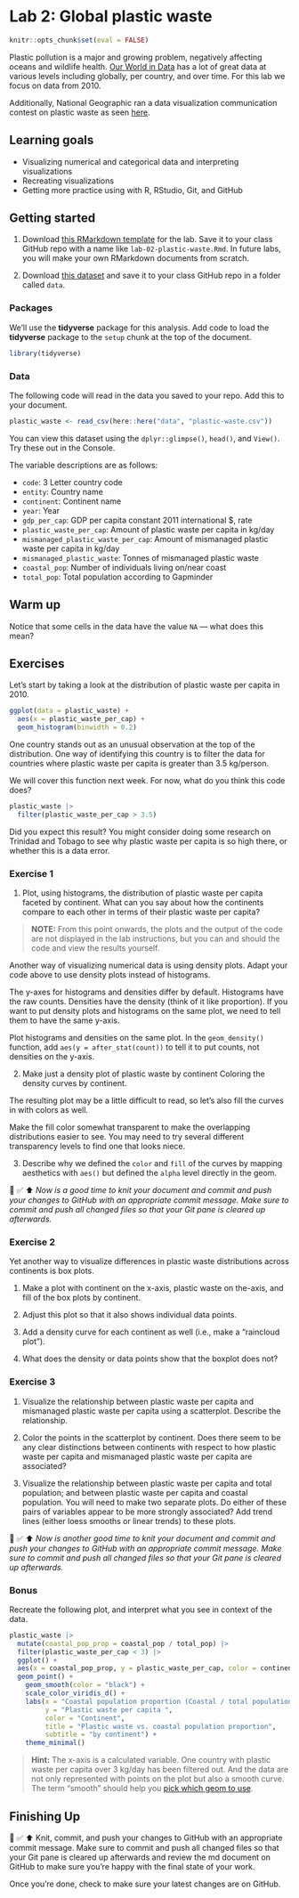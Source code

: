 # Lab 2: Global plastic waste {#lab02}


```r
knitr::opts_chunk$set(eval = FALSE)
```

Plastic pollution is a major and growing problem, negatively affecting oceans and wildlife health.
[Our World in Data](https://ourworldindata.org/plastic-pollution) has a lot of great data at various levels including globally, per country, and over time.
For this lab we focus on data from 2010.

Additionally, National Geographic ran a data visualization communication contest on plastic waste as seen [here](https://www.nationalgeographic.org/funding-opportunities/innovation-challenges/plastic/dataviz/).

## Learning goals

-   Visualizing numerical and categorical data and interpreting visualizations
-   Recreating visualizations
-   Getting more practice using with R, RStudio, Git, and GitHub

## Getting started

  1. Download [this RMarkdown template](https://github.com/bwiernik/progdata-class/raw/master/templates/lab-02.Rmd) for the lab. 
     Save it to your class GitHub repo with a name like `lab-02-plastic-waste.Rmd`.
     In future labs, you will make your own RMarkdown documents from scratch.
     
  2. Download [this dataset](https://github.com/bwiernik/progdata-class/raw/master/data/plastic-waste.csv) and save it to your class GitHub repo in a folder called `data`.


### Packages

We'll use the **tidyverse** package for this analysis.
Add code to load the **tidyverse** package to the `setup` chunk at the top of the document.

```r
library(tidyverse)
```

### Data

The following code will read in the data you saved to your repo. 
Add this to your document. 

```r
plastic_waste <- read_csv(here::here("data", "plastic-waste.csv"))
```

You can view this dataset using the `dplyr::glimpse()`, `head()`, and `View()`.
Try these out in the Console.

The variable descriptions are as follows:

-   `code`: 3 Letter country code
-   `entity`: Country name
-   `continent`: Continent name
-   `year`: Year
-   `gdp_per_cap`: GDP per capita constant 2011 international \$, rate
-   `plastic_waste_per_cap`: Amount of plastic waste per capita in kg/day
-   `mismanaged_plastic_waste_per_cap`: Amount of mismanaged plastic waste per capita in kg/day
-   `mismanaged_plastic_waste`: Tonnes of mismanaged plastic waste
-   `coastal_pop`: Number of individuals living on/near coast
-   `total_pop`: Total population according to Gapminder

## Warm up

Notice that some cells in the data have the value `NA` — what does this mean?

## Exercises

Let's start by taking a look at the distribution of plastic waste per capita in 2010.

```r
ggplot(data = plastic_waste) +
  aes(x = plastic_waste_per_cap) +
  geom_histogram(binwidth = 0.2)
```

One country stands out as an unusual observation at the top of the distribution.
One way of identifying this country is to filter the data for countries where plastic waste per capita is greater than 3.5 kg/person.

We will cover this function next week.
For now, what do you think this code does?

```r
plastic_waste |>
  filter(plastic_waste_per_cap > 3.5)
```

Did you expect this result?
You might consider doing some research on Trinidad and Tobago to see why plastic waste per capita is so high there, or whether this is a data error.

### Exercise 1

  1. Plot, using histograms, the distribution of plastic waste per capita faceted by continent.
     What can you say about how the continents compare to each other in terms of their plastic waste per capita?

> **NOTE:** From this point onwards, the plots and the output of the code are not displayed in the lab instructions, but you can and should the code and view the results yourself.

  Another way of visualizing numerical data is using density plots.
  Adapt your code above to use density plots instead of histograms.
    
  The y-axes for histograms and densities differ by default. 
  Histograms have the raw counts. Densities have the density (think of it like proportion).
  If you want to put density plots and histograms on the same plot, 
  we need to tell them to have the same y-axis. 
  
  Plot histograms and densities on the same plot. In the `geom_density()` function,
  add `aes(y = after_stat(count))` to tell it to put counts, not densities on the y-axis.

  2. Make just a density plot of plastic waste by continent 
     Coloring the density curves by continent.


  The resulting plot may be a little difficult to read, 
  so let's also fill the curves in with colors as well.
  
  Make the fill color somewhat transparent to make the overlapping distributions
  easier to see. You may need to try several different transparency levels to find
  one that looks niece.
  
  3. Describe why we defined the `color` and `fill` of the curves by mapping 
     aesthetics with `aes()` but defined the `alpha` level directly in the geom.

🧶 ✅ ⬆️ *Now is a good time to knit your document and commit and push your changes to GitHub with an appropriate commit message. Make sure to commit and push all changed files so that your Git pane is cleared up afterwards.*

### Exercise 2

Yet another way to visualize differences in plastic waste distributions across 
continents is box plots.

  1. Make a plot with continent on the x-axis, plastic waste on the-axis, and 
     fill of the box plots by continent. 
     
  2. Adjust this plot so that it also shows individual data points.
  
  3. Add a density curve for each continent as well (i.e., make a "raincloud plot").
  
  4. What does the density or data points show that the boxplot does not?

### Exercise 3

  1. Visualize the relationship between plastic waste per capita and mismanaged plastic waste per capita using a scatterplot.
     Describe the relationship.

  2. Color the points in the scatterplot by continent.
     Does there seem to be any clear distinctions between continents with respect to how plastic waste per capita and mismanaged plastic waste per capita are associated?

  3. Visualize the relationship between plastic waste per capita and total population;
     and between plastic waste per capita and coastal population.
    You will need to make two separate plots.
    Do either of these pairs of variables appear to be more strongly associated?
    Add trend lines (either loess smooths or linear trends) to these plots.

🧶 ✅ ⬆️ *Now is another good time to knit your document and commit and push your changes to GitHub with an appropriate commit message. Make sure to commit and push all changed files so that your Git pane is cleared up afterwards.*


### Bonus

Recreate the following plot, and interpret what you see in context of the data.

```r
plastic_waste |> 
  mutate(coastal_pop_prop = coastal_pop / total_pop) |>
  filter(plastic_waste_per_cap < 3) |>
  ggplot() + 
  aes(x = coastal_pop_prop, y = plastic_waste_per_cap, color = continent)  
  geom_point() +
    geom_smooth(color = "black") +
    scale_color_viridis_d() +
    labs(x = "Coastal population proportion (Coastal / total population)", 
         y = "Plastic waste per capita ", 
         color = "Continent",
         title = "Plastic waste vs. coastal population proportion",
         subtitle = "by continent") +
    theme_minimal()
```

> **Hint:** The x-axis is a calculated variable. One country with plastic waste per capita over 3 kg/day has been filtered out. And the data are not only represented with points on the plot but also a smooth curve. The term "smooth" should help you [pick which geom to use](https://ggplot2.tidyverse.org/reference/index.html#section-geoms).

## Finishing Up

🧶 ✅ ⬆️ Knit, commit, and push your changes to GitHub with an appropriate commit message. Make sure to commit and push all changed files so that your Git pane is cleared up afterwards and review the md document on GitHub to make sure you're happy with the final state of your work.

Once you're done, check to make sure your latest changes are on GitHub.
